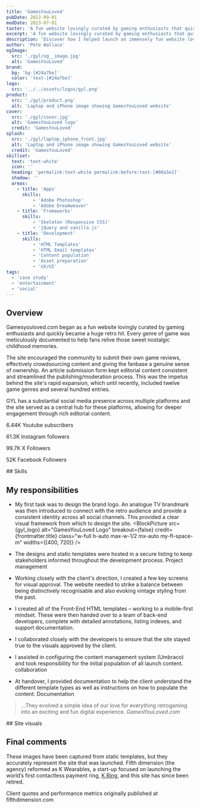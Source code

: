 ```yaml
---
title: 'GamesYouLoved'
pubDate: 2022-09-01
modDate: 2023-07-01
taster: 'A fun website lovingly curated by gaming enthusiasts that quickly became a huge retro hit. Every genre of game was meticulously documented to help fans relive those sweet nostalgic childhood memories.'
excerpt: 'A fun website lovingly curated by gaming enthusiasts that quickly became a huge retro hit.'
description: 'Discover how I helped launch an immensely fun website lovingly curated by gaming enthusiasts - and see how it quickly became a huge retro hit. Learn how each genre was meticulously documented in order to help fans relive those sweet nostalgic childhood memories.'
author: 'Pete Wallace'
ogImage: 
  src: './gyl/og__image.jpg'
  alt: 'GamesYouLoved'
brand: 
  bg: 'bg-[#24a7be]'
  color: 'text-[#24a7be]'
logo:
  src: '../../assets/logos/gyl.png'
product:
  src: './gyl/product.png'
  alt: 'Laptop and iPhone image showing GamesYouLoved website'
cover:
  src: './gyl/cover.jpg'
  alt: 'GamesYouLoved logo'
  credit: 'GamesYouLoved'
splash:
  src: './gyl/laptop_iphone_front.jpg'
  alt: 'Laptop and iPhone image showing GamesYouLoved website'
  credit: 'GamesYouLoved'
skillset:
  text: 'text-white'
  icon: ''
  heading: 'permalink:text-white permalink:before:text-[#00a3e2]'
  shadow: ''
  areas:
    - title: 'Apps'
      skills:
          - 'Adobe Photoshop'
          - 'Adobe Dreamweaver'
    - title: 'Frameworks'
      skills:
          - 'Skeleton (Responsive CSS)'
          - 'jQuery and vanilla js'
    - title: 'Development'
      skills:
          - 'HTML Templates'
          - 'HTML Email templates'
          - 'Content population'
          - 'Asset preparation'
          - 'UX/UI'
tags: 
  - 'case study'
  - 'entertainment'
  - 'social'
---
```









## Overview
<p class="text-fl-step-1">Gamesyouloved.com began as a fun website lovingly curated by gaming enthusiasts and quickly became a huge retro hit. Every genre of game was meticulously documented to help fans relive those sweet nostalgic childhood memories.</p>

The site encouraged the community to submit their own game reviews, effectively crowdsourcing content and giving the fanbase a genuine sense of ownership. An article submission form kept editorial content consistent and streamlined the publishing/moderation process. This was the impetus behind the site's rapid expansion, which until recently, included twelve game genres and several hundred entries.

GYL has a substantial social media presence across multiple platforms and the site served as a central hub for these platforms, allowing for deeper engagement through rich editorial content.



<Block
        mode="plain"
        bg="bg-sky-400"
       wrapper="my-fl-space-2xl"
        breakout={true}
    >

<div class="absolute w-full h-full inset-0 bg-bottom bg-cover opacity-[12%]" style={`background-image: url(${svgbg.src});`}></div>

<div class="relative grid text-center leading-snug grid-cols-2 md:grid-cols-4 py-fl-space-3xl gap-fl-space-m text-content-light content-center max-w-container mx-auto">
  <p><span class="block text-fl-step-6 font-black"><Icon name="fa6-brands:youtube" class="w-fl-space-xl-2xl h-auto mx-auto block" title="youtube" />6.44K</span> Youtube subscribers</p>
  <p><span class="block text-fl-step-6 font-black"><Icon name="fa6-brands:instagram" class="w-fl-space-xl-2xl h-auto mx-auto block" title="instagram" />61.3K</span> Instagram followers</p>
  <p><span class="block text-fl-step-6 font-black"><Icon name="fa6-brands:x-twitter" class="w-fl-space-xl-2xl h-auto mx-auto block" title="x-twitter" />99.7K</span> X Followers</p>
  <p><span class="block text-fl-step-6 font-black"><Icon name="fa6-brands:facebook" class="w-fl-space-xl-2xl h-auto mx-auto block" title="facebook" />52K</span> Facebook Followers</p>
</div>
</Block>


<Skills skillset={frontmatter.skillset} bg={frontmatter.brand.bg}>
## Skills
</Skills>


## My responsibilities

- My first task was to design the brand logo. An analogue TV brandmark was then introduced to connect with the retro audience and provide a consistent identity across all social channels. This provided a clear visual framework from which to design the site.
<BlockPicture src={gyl_logo} alt="GamesYouLoved Logo" breakout={false} credit={frontmatter.title} class="w-full h-auto max-w-1/2 mx-auto my-fl-space-m" widths={[400, 720]} />

- The designs and static templates were hosted in a secure listing to keep stakeholders informed throughout the development process. <span class="label label--info !m-0">Project management</span>
- Working closely with the client's direction, I created a few key screens for visual approval. The website needed to strike a balance between being distinctively recognisable and also evoking vintage styling from the past.
- I created all of the Front-End HTML templates – working to a mobile-first mindset. These were then handed over to a team of back-end developers, complete with detailed annotations, listing indexes, and support documentation.
- I collaborated closely with the developers to ensure that the site stayed true to the visuals approved by the client.
- I assisted in configuring the content management system (Umbraco) and took responsibility for the initial population of all launch content. <span class="label label--info !m-0">collaboration</span>
- At handover, I provided documentation to help the client understand the different template types as well as instructions on how to populate the content. <span class="label label--info !m-0">Documentation</span>


> ...They evolved a simple idea of our love for everything retrogaming into an exciting and fun digital experience.
><cite class="text-fl-base ">GamesYouLoved.com</cite>

<Gallery collection='gScreens' data={data} >
<Fragment slot="title">
## Site visuals
</Fragment>

</Gallery>

<BlockPicture src={block__sw_40} class="my-fl-space-2xl" alt="Exhibition event" credit='GamesYouLoved' wrapper={true} />


## Final comments

These images have been captured from static templates, but they accurately represent the site that was launched. Fifth dimension (the agency) reformed as K Wearables, a start-up focused on launching the world’s first contactless payment ring, [K Ring](/work/mykring/), and this site has since been retired.

<Note theme="note" display="block" hasIcon={true}>
Client quotes and performance metrics originally published at fifthdimension.com
</Note>